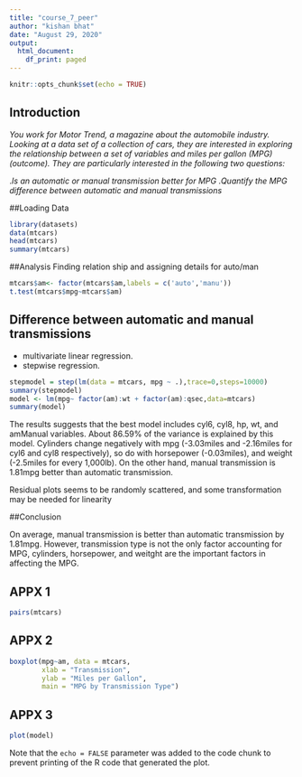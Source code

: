 ---
title: "course_7_peer"
author: "kishan bhat"
date: "August 29, 2020"
output:
  html_document:
    df_print: paged
---

```{r setup, include=FALSE}
knitr::opts_chunk$set(echo = TRUE)
```

## **Introduction**

*You work for Motor Trend, a magazine about the automobile industry. Looking at a data set of a collection of cars, they are interested in exploring the relationship between a set of variables and miles per gallon (MPG) (outcome). They are particularly interested in the following two questions:*

.*Is an automatic or manual transmission better for MPG*
.*Quantify the MPG difference between automatic and manual transmissions*

##Loading Data

```{r  echo=FALSE}
library(datasets)
data(mtcars)
head(mtcars)
summary(mtcars)
```
##Analysis
Finding relation ship and assigning details for auto/man
```{r   echo=FALSE}
mtcars$am<- factor(mtcars$am,labels = c('auto','manu'))
t.test(mtcars$mpg~mtcars$am)

```
## Difference between automatic and manual transmissions
+ multivariate linear regression.
+ stepwise regression.
```{r echo=FALSE}
stepmodel = step(lm(data = mtcars, mpg ~ .),trace=0,steps=10000)
summary(stepmodel)
model <- lm(mpg~ factor(am):wt + factor(am):qsec,data=mtcars)
summary(model)
```
The results suggests that the best model includes cyl6, cyl8, hp, wt, and amManual variables. About 86.59% of the variance is explained by this model. Cylinders change negatively with mpg (-3.03miles and -2.16miles for cyl6 and cyl8 respectively), so do with horsepower (-0.03miles), and weight (-2.5miles for every 1,000lb). On the other hand, manual transmission is 1.81mpg better than automatic transmission.

Residual plots seems to be randomly scattered, and some transformation may be needed for linearity

##Conclusion

On average, manual transmission is better than automatic transmission by 1.81mpg. However, transmission type is not the only factor accounting for MPG, cylinders, horsepower, and weitght are the important factors in affecting the MPG.


## APPX 1
```{r echo=FALSE}
pairs(mtcars)
```

## APPX 2
```{r echo=FALSE}
boxplot(mpg~am, data = mtcars,
        xlab = "Transmission",
        ylab = "Miles per Gallon",
        main = "MPG by Transmission Type")
```

## APPX 3
```{r  echo=FALSE}
plot(model)

```

Note that the `echo = FALSE` parameter was added to the code chunk to prevent printing of the R code that generated the plot.
